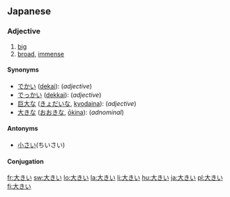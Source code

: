 ==Japanese==
{{ja-kanjitab|大}} 
{{see|大きな}}

===Adjective===
{{ja-adj|kk|decl=i|hira=おおきい|rom=ōkii}}
# [[big]]
# [[broad]], [[immense]]

====Synonyms====
*[[でかい]] ([[dekai]]): (''adjective'')
*[[でっかい]] ([[dekkai]]): (''adjective'')
*[[巨大な]] ([[きょだいな]], [[kyodaina]]): (''adjective'')
*[[大きな]] ([[おおきな]], [[ōkina]]): (''adnominal'')

====Antonyms====
* [[小さい]](ちいさい)

====Conjugation====
{{ja-i|大き|おおき|ōki}}

[[fr:大きい]]
[[sw:大きい]]
[[lo:大きい]]
[[la:大きい]]
[[li:大きい]]
[[hu:大きい]]
[[ja:大きい]]
[[pl:大きい]]
[[fi:大きい]]